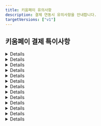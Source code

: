 ```yaml
---
title: 키움페이 유의사항
description: 결제 연동시 유의사항을 안내합니다.
targetVersions: ["v1"]
---
```



## 키움페이 결제 특이사항

<Details>
  <Details.Summary>주문명, 주문자명은 EUC-KR에서 표현 가능한 문자가 사용해야함</Details.Summary>

  <Details.Content>
    키움페이의 경우 EUC-KR 인코딩을 사용합니다. 따라서 주문자명(buyer_name), 주문명(name) 등의
    파라미터에 EUC-KR에서 표현 가능한 문자를 입력해야 합니다.
  </Details.Content>
</Details>

<Details>
  <Details.Summary>PC 결제는 `success`, 모바일 결제는 `imp_success` 전달</Details.Summary>

  <Details.Content>
    PC와 모바일에서 결제창이 각기 다른 방식으로 호출되기 때문에, 결제 후속 프로세스에도 차이가 있습니다.
    PC 결제의 경우 키움페이 결제창이 iframe 방식으로 호출되기 때문에 결제 프로세스 완료 후 콜백 함수
    (`IMP.request_pay` 함수 호출시 전달한 두 번째 파라미터)가 호출되지만, 모바일 결제의 경우 키움페이 결제창이 키움페이 URL로
    리디렉션되기 때문에 결제 프로세스 완료 후 지정된 URL(`m_redirect_url`)로 302 리디렉션 됩니다.
    이때 결제 실패/성공 여부를 의미하는 파라미터가 전달되는데, PC 결제시에는 `success`, 모바일 결제시에는 `imp_success`로
    파라미터 명이 다르오니 유의하시기 바랍니다. 아래 예시를 참고해 주세요.

    - \[PC결제] iframe → 콜백 함수 호출 → 콜백 함수로 전달되는 response 객체에 `success` 키 값으로 전달

      ```tsx
      IMP.request_pay(
        {
          // 중략
        },
        function (response) {
          const { success } = response; // 결제 성공 또는 실패 여부
          if (success) {
            // 결제 성공 시 프로세스
          } else {
            // 결제 실패 시 프로세스
          }
        },
      );
      ```

    - \[모바일 결제] 리디렉션 → m\_redirect\_url로 302 리디렉션 → `imp_success` 쿼리 파라미터 전달

      ```text
      /**
       * m_redirect_url을 https://myservice.com/payments/complete로 설정한 후
       * 결제 프로세스 종료 됐을때 302 리디렉션 되는 URL 예시
       */
      https://myservice.com/payments/complete?**imp_success=true**&imp_uid=imp1234567890&merchant_uid=mid_123467890
      ```

    **`imp_success`와 `success`는 deprecated** 되었습니다.

    `imp_success` 파라미터와 `success` 파라미터는 **deprecated** 되었기 때문에 해당 파라미터를 기반으로
    결제 실패/성공 여부를 판단하시는걸 지양해주세요.

    해당 파라미터는 단순히 포트원에서 고객사 클라이언트로 응답되는 시기의 결제 실패/성공 여부를 내려주기 때문에
    이 값은 키움페이에서 포트원으로 결제 결과를 통지하고 포트원의 DB 업데이트가 완료된 시점인 경우에만
    정확합니다.

    그런데 **키움페이 → 포트원으로의 결제 결과 전달 → 포트원 DB 업데이트 및 포트원 → 고객사 클라이언트로의 응답이 비동기로 동작**하기 때문에
    **실제로는 결제가 정상적으로 완료된 경우에도 포트원 DB에 업데이트 시점에 따라 고객사 클라이언트로 응답되는
    `imp_success` 또는 `success` 파라미터가 `false`일 수** 있습니다.

    따라서 포트원 → 고객사 클라이언트로 응답되는 결과 데이터 중 포트원 거래 번호(`imp_uid`)와 고객사 주문 번호(`merchant_uid`)를 이용하여
    포트원 결제내역 조회 API([GET /payments/\{imp\_uid}](/api/rest-v1/payment#get%20%2Fpayments%2F%7Bimp_uid%7D))를 호출한 후
    결제 상태(`status`)를 보고 결제 실패(`failed`)/성공(`paid`) 여부를 판단하시길 권장드립니다.
  </Details.Content>
</Details>

<Details>
  <Details.Summary>사파리 브라우저 - 하나카드 / NH앱캐시 결제시 유의사항</Details.Summary>

  <Details.Content>
    사파리 브라우저에서 하나카드 / NH앱캐시(계좌이체) 결제 시 아래와 같이
    `세션 유효기간이 초과되어 카드사와 연결이 종료되었습니다`와 같은 메시지가 렌더링되며 결제 진행이 불가능한 경우가 발생할 수 있습니다.

    <img src="/gitbook-assets/ko/image (116).png" alt="참고이미지" data-size="original" />

    이러한 현상이 발생한 경우, 사파리 환경설정에서 아래와 같이 `크로스 사이트 추적 방지` 해제 및 `모든 쿠키 차단`이 모두 해제하신 후 다시 시도하시길 바랍니다.

    <img src="/gitbook-assets/ko/image (159).png" alt="참고이미지" data-size="original" />
  </Details.Content>
</Details>

<Details>
  <Details.Summary>사파리/파이어폭스 브라우저 - BC카드 결제시 유의사항</Details.Summary>

  <Details.Content>
    사파리와 파이어폭스에서 키움페이 결제창을 호출한 뒤 BC카드 선택 후 다음 버튼 클릭시 `지불에 실패하였습니다`라는 알림창이 뜨면서 결제 진행이
    불가능한 경우가 발생할 수 있습니다.

    <img src="/gitbook-assets/ko/image (223).png" alt="참고이미지" data-size="original" />

    이러한 현상이 발생한 경우, 사파리 환경설정에서 아래와 같이 `*.payjoa.co.kr` 도메인에 대해 팝업을 `허용`으로 설정해야 합니다.

    <img src="/gitbook-assets/ko/image (256).png" alt="참고이미지" data-size="original" />
  </Details.Content>
</Details>

<Details>
  <Details.Summary>실시간 계좌이체 유의사항 </Details.Summary>

  <Details.Content>
    키움페이의 경우 내부적으로 토스페이먼츠에서 제공하는 계좌이체를 사용하고 있어
    토스 퀵계좌결제로 연결됩니다.
  </Details.Content>
</Details>

<Details>
  <Details.Summary>가상계좌 입금 완료시, 송금자 이름 정보만 저장됨</Details.Summary>

  <Details.Content>
    키움페이는 (발급된)가상계좌에 입금 완료시, 송금자의 정보(은행명, 계좌번호, 송금인) 중 송금자 이름 정보만 저장됩니다.
    따라서 포트원 결제내역 조회([**GET /payments/\{imp\_uid}**](/api/rest-v1/payment#get%20%2Fpayments%2F%7Bimp_uid%7D))시
    송금자의 은행코드(`bank_code`)과 은행명(`bank_name`)은 모두 NULL로 내려가며,
    송금자 이름을 확인하기 위해서는 아래 예시와 같이 별도의 쿼리 파라미터(`extension`)를 `true`로 설정해주셔야 합니다.

    ```http
    GET http://api.iamport.kr/payments/{포트원 번호}?**extension=true**
    ```

    ```json
    {
      // ... 중략
      "bank_code": null, // 송금자 은행 코드 알 수 없음
      "bank_name": null, // 송금자 은행 이름 알 수 없음
      "extension": {
        // ... 중략
        "REMITTER": "홍길동" // 송금자 이름
      }
    }
    ```
  </Details.Content>
</Details>

<Details>
  <Details.Summary>가상계좌 결제 취소시, PG사와 특약 필요</Details.Summary>

  <Details.Content>
    가상계좌 입금 완료 건에 대한 결제 취소(환불)는 가상계좌 발급 시 수수료가 부과되기 때문에 키움페이와
    특약을 계약한 후 사용할 수 있습니다. 특약을 계약하지 않는 경우 기본적으로 가상계좌 결제 건의 환불은 불가능합니다.
  </Details.Content>
</Details>

<Details>
  <Details.Summary>가상계좌 결제 취소시, 실제 환불 금액 입금까지 7 영업일 이상 소요</Details.Summary>

  <Details.Content>
    가상계좌 결제 취소(환불)을 진행하는 경우 키움페이 측에서 수기로 확인한 후 환불 처리가 진행되기 때문에
    환불 금액이 실제로 입금 될 때까지 7 영업일 이상 소요될 수 있습니다.
  </Details.Content>
</Details>

<Details>
  <Details.Summary>과세/면세/복합과세를 하나의 CPID로 이용하시는 경우</Details.Summary>

  <Details.Content>
    키움페이와 계약 진행 시 사용할 CPID 설정을 `건별구분`으로 발급 요청해 주셔야 합니다.
    건별구분으로 발급된 경우에만 하나의 CPID로 과세/면세/복합과세 거래 건을 모두 처리할 수 있습니다.
  </Details.Content>
</Details>

<Details>
  <Details.Summary>복합과세 거래는 일부 결제수단에서만 가능</Details.Summary>

  <Details.Content>
    결제창(`IMP.request_pay` 함수) 호출시 총 결제 금액(`amount`)중 면세 금액(`tax_free`)을 설정하여 복합과세 거래로 진행할 수 있습니다.
    단, 키움페이 시스템 상 면세 금액은 카드결제 혹은 간편결제 시에만 가능하고 계좌이체 / 가상계좌 결제 시에는 설정할 수 없어 전액 과세 처리 됩니다.

    - 복합과세 거래가 가능한 결제수단 (pay_method)
      - card
      - kakaopay
      - naverpay
      - payco
      - applepay
      - samsung
  </Details.Content>
</Details>

<Details>
  <Details.Summary>카카오페이, 페이코 거래 부분취소 시  취소금액 중 면세금액을 설정 불가</Details.Summary>

  <Details.Content>
    카카오페이, 페이코 거래를 부분취소 하는 경우 취소금액 중 면세금액을 설정할 수 없습니다.
    따라서 카카오페이, 페이코 복합과세를 부분취소하는 경우 취소금액 중 면세금액은 취소 요청한 금액을 기준으로 기본 부가세율로 계산된 면세금액이 적용되어
    취소됩니다.
  </Details.Content>
</Details>

<Details>
  <Details.Summary>에스크로 결제 시 구매자 전화번호 자동 입력 불가</Details.Summary>

  <Details.Content>
    에스크로 결제시 결제 요청 시 입력된 구매자 전화번호가 결제창에 자동 완성되지 않습니다.

    <img src="/gitbook-assets/ko/image (253).png" alt="참고이미지" data-size="original" />
  </Details.Content>
</Details>

<Details>
  <Details.Summary>비인증 결제 API 호출시 초당 호출 횟수 제한</Details.Summary>

  <Details.Content>
    비인증 결제 API 호출시 **초당 50건 이하**로 호출 하는 것을 권장합니다.
    초당 50건 이상의 비인증 결제 API가 호출될 경우 오류가 발생할 수 있습니다.
  </Details.Content>
</Details>
